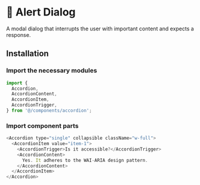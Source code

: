 # 💠 Alert Dialog

A modal dialog that interrupts the user with important content and expects a response.

## Installation
<Steps>

### Import the necessary modules

```js copy
import {
  Accordion,
  AccordionContent,
  AccordionItem,
  AccordionTrigger,
} from '@/components/accordion';
```

### Import component parts

```js copy
<Accordion type="single" collapsible className="w-full">
  <AccordionItem value="item-1">
    <AccordionTrigger>Is it accessible?</AccordionTrigger>
    <AccordionContent>
      Yes. It adheres to the WAI-ARIA design pattern.
    </AccordionContent>
  </AccordionItem>
</Accordion>
```

</Steps>